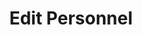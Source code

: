 ---
title: 'Edit Personnel'
openapi: 'POST /personnel/edit/{company_slug}/{personnel_id}/'
'og:sitename': 'Hierarch.io - Help Center'
'og:title': 'Edit Personnel | Hierarch.io Help Center'
'og:logo': '/logo/logo-text-dark.png'
'og:image': '/images/help-center-banner.png'
'twitter:title': 'Edit Personnel | Hierarch.io Help Center'
'twitter:image': '/images/help-center-banner.png'
---